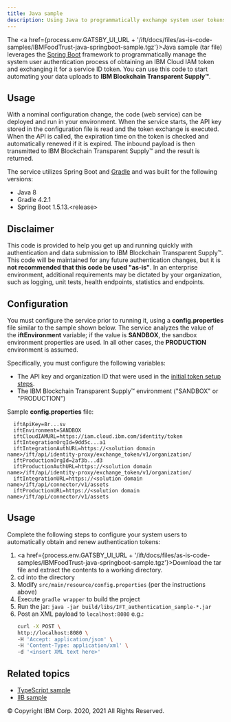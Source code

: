 ```yaml
---
title: Java sample
description: Using Java to programmatically exchange system user tokens
---
```


<PageDescription>

The <a href={process.env.GATSBY_UI_URL + '/ift/docs/files/as-is-code-samples/IBMFoodTrust-java-springboot-sample.tgz'}>Java sample</a>
(tar file) leverages the <a href="https://spring.io/projects/spring-boot" target="_blank">Spring Boot</a>
framework to programmatically manage the system user authentication process of obtaining an
IBM Cloud IAM token and exchanging it for a service ID token. You can use this code to start
automating your data uploads to **IBM Blockchain Transparent Supply™**.

</PageDescription>

## Usage

With a nominal configuration change, the code (web service) can be deployed and run
in your environment. When the service starts, the API key stored in the configuration
file is read and the token exchange is executed. When the API is called, the expiration
time on the token is checked and automatically renewed if it is expired. The inbound
payload is then transmitted to IBM Blockchain Transparent Supply™ and the result is returned.

The service utilizes Spring Boot and <a href="https://gradle.org" target="_blank">Gradle</a>
and was built for the following versions:

- Java 8
- Gradle 4.2.1
- Spring Boot 1.5.13.&lt;release&gt;

## Disclaimer

This code is provided to help you get up and running quickly with authentication and data
submission to IBM Blockchain Transparent Supply™. This code will be maintained for any future authentication
changes, but it is **not recommended that this code be used "as-is"**. In an enterprise
environment, additional requirements may be dictated by your organization, such as logging,
unit tests, health endpoints, statistics and endpoints.

## Configuration

You must configure the service prior to running it, using a **config.properties** file similar
to the sample shown below. The service analyzes the value of the **iftEnvironment** variable;
if the value is **SANDBOX**, the sandbox environment properties are used. In all other cases,
the **PRODUCTION** environment is assumed.

Specifically, you must configure the following variables:

- The API key and organization ID that were used in the [initial token setup steps](/managing-users/authenticate-system-users).
- The IBM Blockchain Transparent Supply™ environment ("SANDBOX" or "PRODUCTION")

Sample **config.properties** file:

```
  iftApiKey=8r...sv
  iftEnvironment=SANDBOX
  iftCloudIAMURL=https://iam.cloud.ibm.com/identity/token
  iftIntegrationOrgId=9dd5c...a1
  iftIntegrationAuthURL=https://<solution domain name>/ift/api/identity-proxy/exchange_token/v1/organization/
  iftProductionOrgId=2af3b...d3
  iftProductionAuthURL=https://<solution domain name>/ift/api/identity-proxy/exchange_token/v1/organization/
  iftIntegrationURL=https://<solution domain name>/ift/api/connector/v1/assets
  iftProductionURL=https://<solution domain name>/ift/api/connector/v1/assets

```

## Usage

Complete the following steps to configure your system users to automatically obtain and renew authentication tokens:

  1. <a href={process.env.GATSBY_UI_URL + '/ift/docs/files/as-is-code-samples/IBMFoodTrust-java-springboot-sample.tgz'}>Download
  the tar file</a> and extract the contents to a working directory.
  2. cd into the directory
  3. Modify `src/main/resource/config.properties` (per the instructions above)
  3. Execute `gradle wrapper` to build the project
  4. Run the jar: `java -jar build/libs/IFT_authentication_sample-*.jar`
  5. Post an XML payload to `localhost:8080` e.g.:
     ```bash
     curl -X POST \
     http://localhost:8080 \
     -H 'Accept: application/json' \
     -H 'Content-Type: application/xml' \
     -d '<insert XML text here>'
     ```

## Related topics

- [TypeScript sample](/managing-users/typescript-sample)
- [IIB sample](/managing-users/iib-sample)

<PageCopyright>© Copyright IBM Corp. 2020, 2021 All Rights Reserved.</PageCopyright>
